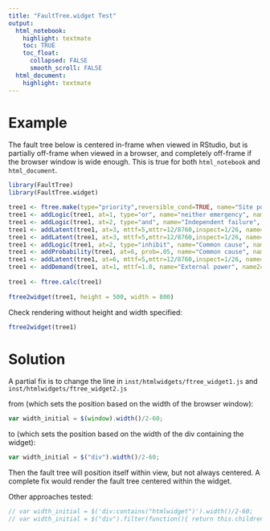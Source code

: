 ```yaml
---
title: "FaultTree.widget Test"
output:
  html_notebook:
    highlight: textmate
    toc: TRUE
    toc_float:
      collapsed: FALSE
      smooth_scroll: FALSE
  html_document:
    highlight: textmate
---
```


# Example

The fault tree below is centered in-frame when viewed in RStudio, but is partially off-frame when viewed in a browser, and completely off-frame if the browser window is wide enough. This is true for both `html_notebook` and `html_document`.

```r
library(FaultTree)
library(FaultTree.widget)

tree1 <- ftree.make(type="priority",reversible_cond=TRUE, name="Site power loss")
tree1 <- addLogic(tree1, at=1, type="or", name="neither emergency", name2="generator operable")
tree1 <- addLogic(tree1, at=2, type="and", name="Independent failure", name2="of generators")
tree1 <- addLatent(tree1, at=3, mttf=5,mttr=12/8760,inspect=1/26, name="e-gen set fails")
tree1 <- addLatent(tree1, at=3, mttf=5,mttr=12/8760,inspect=1/26, name="e-gen set fails")
tree1 <- addLogic(tree1, at=2, type="inhibit", name="Common cause", name2="failure of generators")
tree1 <- addProbability(tree1, at=6, prob=.05, name="Common cause", name2="beta factor")
tree1 <- addLatent(tree1, at=6, mttf=5,mttr=12/8760,inspect=1/26, name="e-gen set fails")
tree1 <- addDemand(tree1, at=1, mttf=1.0, name="External power", name2="interruption")
 
tree1 <- ftree.calc(tree1)
 
ftree2widget(tree1, height = 500, width = 800)
```

Check rendering without height and width specified:

```r
ftree2widget(tree1)
```

# Solution

A partial fix is to change the line in `inst/htmlwidgets/ftree_widget1.js` and `inst/htmlwidgets/ftree_widget2.js`

from (which sets the position based on the width of the browser window):

```javascript
var width_initial = $(window).width()/2-60;
```

to (which sets the position based on the width of the div containing the widget):

```javascript
var width_initial = $("div").width()/2-60;
```

Then the fault tree will position itself within view, but not always centered. A complete fix would render the fault tree centered within the widget.

Other approaches tested:

```javascript
// var width_initial = $('div:contains("htmlwidget")').width()/2-60;
// var width_initial = $("div").filter(function(){ return this.children.length === 0; }).width()/2-60;
```
